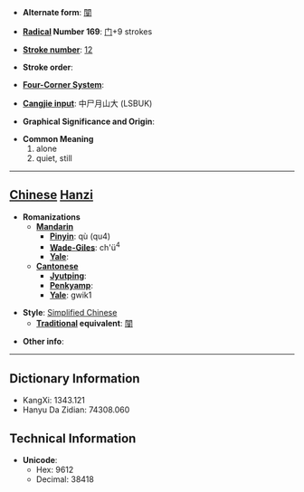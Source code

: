 * '''Alternate form''': [[闃]]

* '''[[Wiktionary:Chinese radical index| Radical]] Number 169''': [[Wiktionary:Chinese radical index 门|门]]+9 strokes

* '''[[Wiktionary:Chinese total strokes index|Stroke number]]''': [[Wiktionary:Chinese total strokes index 12|12]]

* '''Stroke order''': 

* '''[[Wiktionary:Chinese four corner index|Four-Corner System]]''': 

* '''[[Wiktionary:Chinese Cangjie index|Cangjie input]]''': 中尸月山大 (LSBUK)

* '''Graphical Significance and Origin''': 

* '''Common Meaning'''
*#alone
*# quiet, still


----

== [[Chinese]] [[Hanzi]] ==

* '''Romanizations'''
** '''[[Mandarin]]'''
*** '''[[Pinyin]]''': qù (qu4)
*** '''[[Wade-Giles]]''': ch'ü<sup>4</sup>
*** '''[[Yale]]''': 
** '''[[Cantonese]]'''
*** '''[[Jyutping]]''':
*** '''[[Penkyamp]]''': 
*** '''[[Yale]]''': gwik1

* '''Style''': [[Simplified Chinese]] 
** '''[[Traditional Chinese|Traditional]] equivalent''': [[闃]]

* '''Other info''': 

----

== Dictionary Information ==

* KangXi: 1343.121
* Hanyu Da Zidian: 74308.060

== Technical Information ==

* '''Unicode''':
** Hex: 9612
** Decimal: 38418